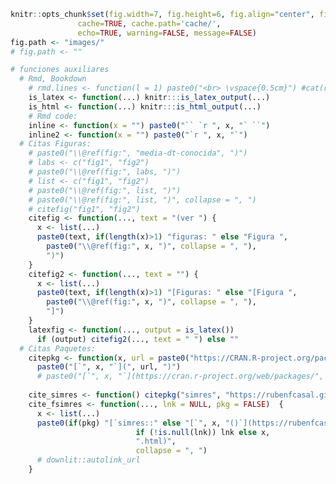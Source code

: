 ```r
knitr::opts_chunk$set(fig.width=7, fig.height=6, fig.align="center", fig.pos="!htb", out.width = "70%",
               cache=TRUE, cache.path='cache/',
               echo=TRUE, warning=FALSE, message=FALSE)
fig.path <- "images/"
# fig.path <- ""

# funciones auxiliares
  # Rmd, Bookdown
    # rmd.lines <- function(l = 1) paste0("<br> \vspace{0.5cm}") #cat(rep("<br>", l)) # 0.5*l
    is_latex <- function(...) knitr:::is_latex_output(...)
    is_html <- function(...) knitr:::is_html_output(...)
    # Rmd code:
    inline <- function(x = "") paste0("`` `r ", x, "` ``")
    inline2 <- function(x = "") paste0("`r ", x, "`")
  # Citas Figuras:
    # paste0("\\@ref(fig:", "media-dt-conocida", ")")   
    # labs <- c("fig1", "fig2")
    # paste0("\\@ref(fig:", labs, ")")  
    # list <- c("fig1", "fig2")
    # paste0("\\@ref(fig:", list, ")")   
    # paste0("\\@ref(fig:", list, ")", collapse = ", ")   
    # citefig("fig1", "fig2")
    citefig <- function(..., text = "(ver ") {
      x <- list(...)
      paste0(text, if(length(x)>1) "figuras: " else "Figura ", 
        paste0("\\@ref(fig:", x, ")", collapse = ", "),
        ")")
    }  
    citefig2 <- function(..., text = "") {
      x <- list(...)
      paste0(text, if(length(x)>1) "[Figuras: " else "[Figura ", 
        paste0("\\@ref(fig:", x, ")", collapse = ", "),
        "]")
    }  
    latexfig <- function(..., output = is_latex()) 
      if (output) citefig2(..., text = " ") else ""
  # Citas Paquetes:
    citepkg <- function(x, url = paste0("https://CRAN.R-project.org/package=", x))
      paste0("[`", x, "`](", url, ")")
      # paste0("[`", x, "`](https://cran.r-project.org/web/packages/", x, "/index.html)")
    
    cite_simres <- function() citepkg("simres", "https://rubenfcasal.github.io/simres")
    cite_fsimres <- function(..., lnk = NULL, pkg = FALSE)  {
      x <- list(...)
      paste0(if(pkg) "[`simres::" else "[`", x, "()`](https://rubenfcasal.github.io/simres/reference/",
                            if (!is.null(lnk)) lnk else x,
                            ".html)",
                            collapse = ", ")
      # downlit::autolink_url
    }  
```
